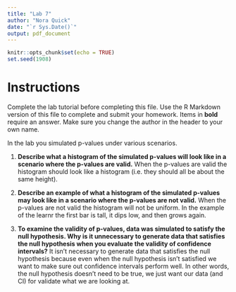 ```yaml
---
title: "Lab 7"
author: "Nora Quick"
date: "`r Sys.Date()`"
output: pdf_document
---
```


```r
knitr::opts_chunk$set(echo = TRUE)
set.seed(1908) 
```

# Instructions

Complete the lab tutorial before completing this file.  Use the R Markdown version of this file to complete and submit your homework.  Items in **bold** require an answer. Make sure you change the author in the header to your own name. 

In the lab you simulated p-values under various scenarios.

1. **Describe what a histogram of the simulated p-values will look like in a scenario where the p-values are valid.**
When the p-values are valid the histogram should look like a histogram (i.e. they should all be about the same height).

2. **Describe an example of what a histogram of the simulated p-values may look like in a scenario where the p-values are not valid.**
When the p-values are not valid the histogram will not be uniform. In the example of the learnr the first bar is tall, it dips low, and then grows again.

3. **To examine the validity of p-values, data was simulated to satisfy the null hypothesis.  Why is it unnecessary to generate data that satisfies the null hypothesis when you evaluate the validity of confidence intervals?**
It isn't necessary to generate data that satisfies the null hypothesis because even when the null hypothesis isn't satisfied we want to make sure out confidence intervals perform well. In other words, the null hypothesis doesn't need to be true, we just want our data (and CI) for validate what we are looking at. 
